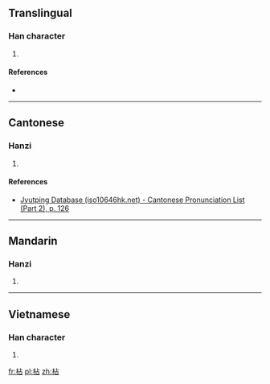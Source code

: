==Translingual==

===Han character===
{{Han char|rn=75|rad=木|as=05|sn=9|four=41960|canj=DYR|ids=⿰木占}}

# {{defn|Han|sort=木05}}

====References====
* {{Han ref|kx=0517.020|dkj=14578|dj=0904.170|hdz=21181.030|uh=67AE|ud=26542|bh=CF5B|bd=53083}}

----

==Cantonese==

===Hanzi===
{{yue-hanzi|jyut=[[cim1]]|y=chim1}}

# {{defn|lang=yue|sort=木05}}

====References====
*[http://www.iso10646hk.net/jp/document/download.jsp Jyutping Database (iso10646hk.net) - Cantonese Pronunciation List (Part 2), p. 126]

----

==Mandarin==

===Hanzi===
{{cmn-hanzi|pin=[[xiān]] ([[xian1]])|wg=hsien<sup>1</sup>}}

# {{defn|lang=cmn|sort=木05}}

----

==Vietnamese==

===Han character===
{{vi-readings|rs=木05| hanviet = sim}}

# {{defn|lang=vi|sort=木05}}

[[fr:枮]]
[[pl:枮]]
[[zh:枮]]
